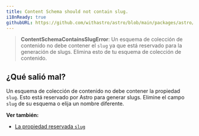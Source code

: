 ```yaml
---
title: Content Schema should not contain slug.
i18nReady: true
githubURL: https://github.com/withastro/astro/blob/main/packages/astro/src/core/errors/errors-data.ts
---
```


> **ContentSchemaContainsSlugError**: Un esquema de colección de contenido no debe contener el `slug` ya que está reservado para la generación de slugs. Elimina esto de tu esquema de colección de contenido.

## ¿Qué salió mal?
Un esquema de colección de contenido no debe contener la propiedad `slug`. Esto está reservado por Astro para generar slugs. Elimine el campo `slug` de su esquema o elija un nombre diferente.

**Ver también:**
-  [La propiedad reservada `slug`](/es/guides/content-collections/)
